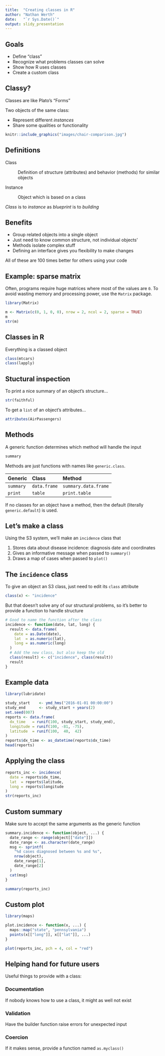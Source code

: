 ```yaml
---
title:  "Creating classes in R"
author: "Nathan Werth"
date:   "`r Sys.Date()`"
output: slidy_presentation
---
```


## Goals

-   Define "class"
-   Recognize what problems classes can solve
-   Show how R uses classes
-   Create a custom class

## Classy?

Classes are like Plato's "Forms"

Two objects of the same class:

  - Represent different *instances*
  - Share some qualities or functionality

```r
knitr::include_graphics("images/chair-comparison.jpg")
```

## Definitions

Class

:   Definition of structure (attributes) and behavior (methods) for similar
    objects

Instance

:   Object which is based on a class

*Class* is to *instance* as *blueprint* is to *building*

## Benefits

-   Group related objects into a single object
-   Just need to know common structure, not individual objects'
-   Methods isolate complex stuff
-   Defining an interface gives you flexibility to make changes

All of these are 100 times better for others using your code

## Example: sparse matrix

Often, programs require huge matrices where most of the values are `0`. To avoid
wasting memory and processing power, use the `Matrix` package.

```r
library(Matrix)

m <- Matrix(c(0, 1, 0, 0), nrow = 2, ncol = 2, sparse = TRUE)
m
str(m)
```

## Classes in R

Everything is a classed object

```r
class(mtcars)
class(lapply)
```

## Stuctural inspection

To print a nice summary of an object's structure...

```r
str(faithful)
```

To get a `list` of an object's attributes...

```r
attributes(AirPassengers)
```

## Methods

A generic function determines which method will handle the input

```r
summary
```

Methods are just functions with names like `generic.class`.

 Generic             | Class               | Method
:--------------------+:--------------------+:--------------------
`summary`            | `data.frame`        | `summary.data.frame`
`print`              | `table`             | `print.table`

If no classes for an object have a method, then the default (literally
`generic.default`) is used.

## Let's make a class

Using the S3 system, we'll make an `incidence` class that

1.  Stores data about disease incidence: diagnosis date and coordinates
2.  Gives an informative message when passed to `summary()`
3.  Draws a map of cases when passed to `plot()`

## The `incidence` class

To give an object an S3 class, just need to edit its `class` attribute

```r
class(x) <- "incidence"
```

But that doesn't solve any of our structural problems, so it's better to provide
a function to handle structure

```r
# Good to name the function after the class
incidence <- function(date, lat, long) {
  result <- data.frame(
    date = as.Date(date),
    lat  = as.numeric(lat),
    long = as.numeric(long)
  )
  # Add the new class, but also keep the old
  class(result) <- c("incidence", class(result))
  result
}
```

## Example data

```r
library(lubridate)

study_start    <- ymd_hms("2016-01-01 00:00:00")
study_end      <- study_start + years(2)
set.seed(007)
reports <- data.frame(
  dx_time   = runif(100, study_start, study_end),
  longitude = runif(100, -81, -75),
  latitude  = runif(100,  40,  42)
)
reports$dx_time <- as_datetime(reports$dx_time)
head(reports)
```

## Applying the class

```r
reports_inc <- incidence(
  date = reports$dx_time,
  lat  = reports$latitude,
  long = reports$longitude
)
str(reports_inc)
```

## Custom summary

Make sure to accept the same arguments as the generic function

```r
summary.incidence <- function(object, ...) {
  date_range <- range(object[["date"]])
  date_range <- as.character(date_range)
  msg <- sprintf(
    "%d cases diagnosed between %s and %s",
    nrow(object),
    date_range[1],
    date_range[2]
  )
  cat(msg)
}

```

```r
summary(reports_inc)
```

## Custom plot

```r
library(maps)

plot.incidence <- function(x, ...) {
  maps::map("state", "pennsylvania")
  points(x[["long"]], x[["lat"]], ...)
}
```

```r
plot(reports_inc, pch = 4, col = "red")
```

## Helping hand for future users

Useful things to provide with a class:

### Documentation

If nobody knows how to use a class, it might as well not exist

### Validation

Have the builder function raise errors for unexpected input

### Coercion

If it makes sense, provide a function named `as.myclass()`
